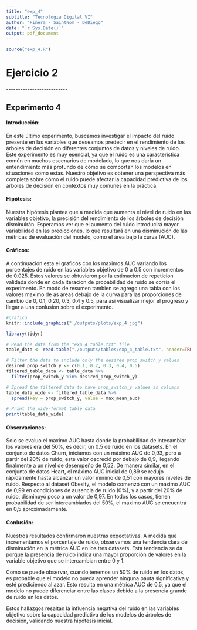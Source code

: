 ```yaml
---
title: "exp_4"
subtitle: "Tecnologia Digital VI"
author: "Piñera - SaintNom - DeDiego"
date: "`r Sys.Date()`"
output: pdf_document
---
```


```r
source("exp_4.R")

```

# Ejercicio 2

\-\-\-\-\-\-\-\-\-\-\-\-\-\-\-\-\-\-\-\-\-\-\-\-\--

## Experimento 4

#### Introducción:

En este último experimento, buscamos investigar el impacto del ruido presente en las variables que deseamos predecir en el rendimiento de los árboles de decisión en diferentes conjuntos de datos y niveles de ruido. Este experimento es muy esencial, ya que el ruido es una característica común en muchos escenarios de modelado, lo que nos daría un entendimiento más profundo de cómo se comportan los modelos en situaciones como estas. Nuestro objetivo es obtener una perspectiva más completa sobre cómo el ruido puede afectar la capacidad predictiva de los árboles de decisión en contextos muy comunes en la práctica.

#### Hipótesis:

Nuestra hipótesis plantea que a medida que aumenta el nivel de ruido en las variables objetivo, la precisión del rendimiento de los árboles de decisión disminuirán. Esperamos ver que el aumento del ruido introducirá mayor variabilidad en las predicciones, lo que resultará en una disminución de las métricas de evaluación del modelo, como el área bajo la curva (AUC).

#### Gráficos:

A continuacion esta el graficos con los maximos AUC variando los porcentajes de ruido en las variables objetivo de 0 a 0.5 con incrementos de 0.025. Estos valores se obtuvieron por la estimacion de repeticion validada donde en cada iteracion de propabilidad de ruido se corria el experimento. En modo de resumen tambien se agrego una tabla con los valores maximo de as areas debajo de la curva para las proporciones de cambio de 0, 0.1, 0.20, 0.3, 0.4 y 0.5, para asi visualizar mejor el progreso y llegar a una conlusion sobre el experimento.

```r
#grafico
knitr::include_graphics("./outputs/plots/exp_4.jpg")
```

```r
library(tidyr)

# Read the data from the "exp_4_table.txt" file
table_data <- read.table("./outputs/tables/exp_4_table.txt", header=TRUE, sep="\t")

# Filter the data to include only the desired prop_switch_y values
desired_prop_switch_y <- c(0.1, 0.2, 0.3, 0.4, 0.5)
filtered_table_data <- table_data %>%
  filter(prop_switch_y %in% desired_prop_switch_y)

# Spread the filtered data to have prop_switch_y values as columns
table_data_wide <- filtered_table_data %>%
  spread(key = prop_switch_y, value = max_mean_auc)

# Print the wide-format table data
print(table_data_wide)


```

#### Observaciones:

Solo se evaluo el maximo AUC hasta donde la probabilidad de intecambiar los valores era del 50%, es decir, un 0.5 de ruido en los datasets. En el conjunto de datos Churn, iniciamos con un máximo AUC de 0,93, pero a partir del 20% de ruido, este valor decreció por debajo de 0,9, llegando finalmente a un nivel de desempeño de 0,52. De manera similar, en el conjunto de datos Heart, el máximo AUC inicial de 0,89 se redujo rápidamente hasta alcanzar un valor mínimo de 0,51 con mayores niveles de ruido. Respecto al dataset Obesity, el modelo comenzó con un máximo AUC de 0,99 en condiciones de ausencia de ruido (0%), y a partir del 20% de ruido, disminuyó poco a un valor de 0,97. En todos los casos, tienen probabilidad de ser intercambiados del 50%, el maximo AUC se encuentra en 0,5 aproximadamente.

#### Conlusión:

Nuestros resultados confirmaron nuestras expectativas. A medida que incrementamos el porcentaje de ruido, observamos una tendencia clara de disminución en la métrica AUC en los tres datasets. Esta tendencia se da porque la presencia de ruido indica una mayor proporción de valores en la variable objetivo que se intercambian entre 0 y 1.

Como se puede observar, cuando tenemos un 50% de ruido en los datos, es probable que el modelo no pueda aprender ninguna pauta significativa y esté prediciendo al azar. Esto resulta en una métrica AUC de 0.5, ya que el modelo no puede diferenciar entre las clases debido a la presencia grande de ruido en los datos.

Estos hallazgos resaltan la influencia negativa del ruido en las variables objetivo sobre la capacidad predictiva de los modelos de árboles de decisión, validando nuestra hipótesis inicial.
